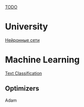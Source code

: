 [[TODO]]

= University =

[[Нейронные сети]]

= Machine Learning =

[[Text Classification]]

== Optimizers ==

Adam
